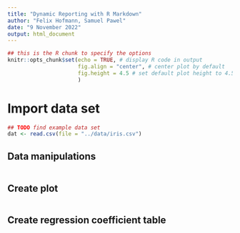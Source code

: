```yaml
---
title: "Dynamic Reporting with R Markdown"
author: "Felix Hofmann, Samuel Pawel"
date: "9 November 2022"
output: html_document
---
```


```r
## this is the R chunk to specify the options
knitr::opts_chunk$set(echo = TRUE, # display R code in output
                      fig.align = "center", # center plot by default
                      fig.height = 4.5 # set default plot height to 4.5 inches
                      )
```


# Import data set

```r
## TODO find example data set
dat <- read.csv(file = "../data/iris.csv")
```

## Data manipulations

```r

```

## Create plot

```r

```

## Create regression coefficient table

```r

```